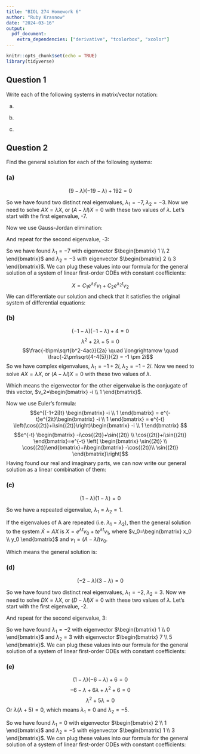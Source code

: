 ```yaml
---
title: "BIOL 274 Homework 6"
author: "Ruby Krasnow"
date: "2024-03-16"
output:
  pdf_document:
    extra_dependencies: ["derivative", "tcolorbox", "xcolor"]
---
```


```r
knitr::opts_chunk$set(echo = TRUE)
library(tidyverse)
```

## Question 1  
Write each of the following systems in matrix/vector notation:

(a)
\begin{align*}
      x' &= 4x-6y \\
      y' &= 0.7x + y
\end{align*}

\begin{equation*}
\begin{bmatrix} x' \\ y' \end{bmatrix} = \begin{bmatrix} 
    4 & -6 \\
    0.7 & 1 \end{bmatrix} \begin{bmatrix} x \\ y \end{bmatrix}, \quad \text{ or }
  \end{equation*}

\begin{equation*}
\dot{X} = \begin{bmatrix} 
    4 & -6 \\
    0.7 & 1 \end{bmatrix} X
  \end{equation*}

(b)
\begin{align*}
    \frac{dx_1}{dt}-16x_2 &=-2x_1 \\
    \frac{dx_2}{dt}+4x_1 & =0
\end{align*}

\begin{equation*}
\begin{bmatrix} x_1' \\ x_2' \end{bmatrix} = \begin{bmatrix} 
    -2 & 16 \\
    -4 & 0 \end{bmatrix} \begin{bmatrix} x_1 \\ x_2 \end{bmatrix}, \quad \text{ or }
  \end{equation*}


\begin{equation*}
\dot{X} = \begin{bmatrix} 
    -2 & 16 \\
    -4 & 0 \end{bmatrix} X
  \end{equation*}

(c)
\begin{align*}
    \dot{v}=v-u+\sin{t} \\
    \dot{u}=2v+u-\cos{t}
\end{align*}

\begin{equation*}
\begin{bmatrix} \dot{v} \\ \dot{u} \end{bmatrix} = \begin{bmatrix} 
    1 & -1 \\
    2 & 1 \end{bmatrix} \begin{bmatrix}v \\ u \end{bmatrix} + \begin{bmatrix} \sin{t} \\ -\cos{t} \end{bmatrix}, \quad \text{ or }
  \end{equation*}
  
\begin{equation*}
\dot{V} = \begin{bmatrix} 
    1 & -1 \\
    2 & 1 \end{bmatrix} V + \begin{bmatrix} \sin{t} \\ -\cos{t} \end{bmatrix}
  \end{equation*}
  
## Question 2  

Find the general solution for each of the following systems:  

### (a)

\begin{align*}
      \dot{x} &= 9x-8y \\
      \dot{y} &= 24x-19y
\end{align*}

\begin{equation*}
A = \begin{bmatrix} 
    9 & -8 \\
    24 & -19 \end{bmatrix}
  \end{equation*}
  
\begin{equation*}
\det{\begin{bmatrix} 
    9-\lambda & -8 \\
    24 & -19\lambda \end{bmatrix}}=0 \\
\end{equation*}

$$ \left(9-\lambda\right) \left(-19-\lambda\right)+192=0 $$
\begin{equation*}
-171-9\lambda+19\lambda+ \lambda^2+192 = \lambda^2+10\lambda+21 =(\lambda+7)(\lambda+3)
\end{equation*}

So we have found two distinct real eigenvalues, $\lambda_1=-7, \; \lambda_2=-3$. Now we need to solve $AX=\lambda X$, or $(A-\lambda I)X=0$ with these two values of $\lambda$. Let's start with the first eigenvalue, -7.

\begin{equation*}
A+7I=\begin{bmatrix} 
    9+7 & -8 \\
    24 & -19+7 \end{bmatrix}= \begin{bmatrix} 
    16 & -8 \\
    24 & -12 \end{bmatrix} \end{equation*}
    
Now we use Gauss-Jordan elimination:
 \begin{equation*}   
   \begin{bmatrix} 
  16 & -8 \\  
  24 & -12   \end{bmatrix} \longrightarrow{}
 \begin{bmatrix} 
  -2 & 1 \\  
  -2 & 1
 \end{bmatrix}
\longrightarrow{}
 \begin{bmatrix} 
  -2 & 1 \\  
  0 & 0 \end{bmatrix} \end{equation*}
  
 \begin{equation*} 
  -2x_1+x_2=0 \quad \rightarrow{} \quad x_2=2x_1 \quad \rightarrow{} \quad 
  v_1=
   \begin{bmatrix} 1 \\ 2  \end{bmatrix}
\end{equation*}

And repeat for the second eigenvalue, -3:
\begin{equation*} A+3I=\begin{bmatrix} 
    9+3 & -8 \\
    24 & -19+3 \end{bmatrix}= \begin{bmatrix} 
    12 & -8 \\
    24 & -16 \end{bmatrix}
\end{equation*}
    
 \begin{equation*}   
   \begin{bmatrix} 
  12 & -8 \\  
  24 & -16   \end{bmatrix} \longrightarrow{}
 \begin{bmatrix} 
  -3 & 2 \\  
  0 & 0
 \end{bmatrix} \end{equation*}
  
 \begin{equation*} 
  -3x_1+2x_2=0 \quad \rightarrow{} \quad 2x_2=3x_1 \quad \rightarrow{} \quad v_2=
   \begin{bmatrix} 2 \\ 3  \end{bmatrix}
\end{equation*}

So we have found $\lambda_1=-7$ with eigenvector $\begin{bmatrix} 1 \\ 2  \end{bmatrix}$ and $\lambda_2=-3$ with eigenvector $\begin{bmatrix} 2 \\ 3  \end{bmatrix}$. We can plug these values into our formula for the general solution of a system of linear first-order ODEs with constant coefficients:

$$X=C_1e^{\lambda_1 t}v_1 +C_2e^{\lambda_2 t}v_2$$
\begin{tcolorbox}[colback=white, title=Solution]
$$X=C_1e^{-7 t}\begin{bmatrix} 1 \\ 2  \end{bmatrix} +C_2e^{-3 t}\begin{bmatrix} 2 \\ 3 \end{bmatrix}$$
\end{tcolorbox}

We can differentiate our solution and check that it satisfies the original system of differential equations:
\begin{tcolorbox}[colback=blue!5!white,colframe=blue!75!black,title=Check solution]
$$X'=C_1\begin{bmatrix} -7e^{-7 t} \\ -14e^{-7 t}  \end{bmatrix} +C_2\begin{bmatrix} -6e^{-3 t} \\ -9e^{-3 t} \end{bmatrix}$$

$$x'= -7C_1e^{-7 t}-6C_2e^{-3t}=9(C_1e^{-7 t}+2C_2e^{-3 t})-8(2C_1e^{-7 t}+3C_2e^{-3 t})=9x-8y$$
$$y'= -14C_1e^{-7 t}-9C_2e^{-3t}=24(C_1e^{-7 t}+2C_2e^{-3 t})-19(2C_1e^{-7 t}+3C_2e^{-3 t})=24x-19y$$
\end{tcolorbox}

### (b)

\begin{align*}
      \dot{x} &= 2y-x \\
      \dot{y} &= -2x-y
\end{align*}

\begin{equation*}
B = \begin{bmatrix} 
    -1 & 2 \\
    -2 & -1 \end{bmatrix}
  \end{equation*}
  
\begin{equation*}
\det{\begin{bmatrix} 
    -1-\lambda & 2 \\
    -2 & -1-\lambda \end{bmatrix}}=0 \\
\end{equation*}

$$ \left(-1-\lambda\right) \left(-1-\lambda\right)+4=0$$
$$\lambda^2+2\lambda+5=0$$
$$\frac{-b\pm\sqrt{b^2-4ac}}{2a} \quad \longrightarrow \quad \frac{-2\pm\sqrt{4-4(5)}}{2} = -1 \pm 2i$$
So we have complex eigenvalues, $\lambda_1=-1+2i, \; \lambda_2=-1-2i$. Now we need to solve $AX=\lambda X$, or $(A-\lambda I)X=0$ with these two values of $\lambda$.

\begin{equation*}
B-(-1+2i)I=\begin{bmatrix} 
    -1+1-2i & 2 \\
    -2 & -1+1-i \end{bmatrix}= \begin{bmatrix} 
    -2i & 2 \\
    -2 & -2i \end{bmatrix} \quad \rightarrow{} \quad  
    \begin{bmatrix} 
    i & -1 \\
    0 & 0 \end{bmatrix}
\end{equation*}
    
\begin{equation*} 
  ix_1-x_2=0 \quad \rightarrow{} \quad ix_1=x_2 \quad \rightarrow{} \quad v_1=
   \begin{bmatrix} i \\ 1  \end{bmatrix}
\end{equation*}

Which means the eigenvector for the other eigenvalue is the conjugate of this vector, $v_2=\begin{bmatrix} -i \\ 1  \end{bmatrix}$.

Now we use Euler's formula:
$$e^{(-1+2i)t} \begin{bmatrix} -i \\ 1  \end{bmatrix} = e^{-t}e^{2it}\begin{bmatrix} -i \\ 1  \end{bmatrix} = e^{-t} \left(\cos{(2t)}+i\sin{(2t)}\right)\begin{bmatrix} -i \\ 1 \end{bmatrix} $$
$$e^{-t} \begin{bmatrix} -i\cos{(2t)}+\sin{(2t)} \\ \cos{(2t)}+i\sin{(2t)} \end{bmatrix}=e^{-t} \left(  \begin{bmatrix} \sin{(2t)} \\ \cos{(2t)}\end{bmatrix}+i\begin{bmatrix} -\cos{(2t)}\\ \sin{(2t)} \end{bmatrix}\right)$$
Having found our real and imaginary parts, we can now write our general solution as a linear combination of them:
\begin{tcolorbox}[colback=white, title=Solution]
$$X=C_1e^{-t} \begin{bmatrix} \sin{2t} \\ \cos{2t} \end{bmatrix}+
C_2e^{-t} \begin{bmatrix} -\cos{2t} \\ \sin{2t} \end{bmatrix} $$
\end{tcolorbox}

\begin{tcolorbox}[colback=blue!5!white,colframe=blue!75!black,title=Check solution]
$$x=C_1e^{-t} \sin{2t}-C_2e^{-t}\cos{2t} $$
$$y=C_1e^{-t}\cos{2t}+C_2e^{-t}\sin{2t} $$

$$X'= 2 C_1e^{-t} \begin{bmatrix} \cos{2t} \\ -\sin{2t} \end{bmatrix}-
C_1e^{-t} \begin{bmatrix} \sin{2t}\\ \cos{2t} \end{bmatrix}+ 
2C_2e^{-t} \begin{bmatrix} \sin{2t} \\ \cos{2t} \end{bmatrix}-
C_2e^{-t} \begin{bmatrix} -\cos{2t} \\ \sin{2t} \end{bmatrix}$$

\begin{align*}
\dot{x} &= 2 C_1e^{-t}\cos{2t}-C_1e^{-t}\sin{2t}+2C_2e^{-t}\sin{2t}+ C_2e^{-t}\cos{2t} \\
        &= 2 \left( C_1e^{-t}\cos{2t}+C_2e^{-t}\sin{2t} \right)- \left( C_1e^{-t} \sin{2t}-C_2e^{-t}\cos{2t}\right) \\
        &= 2y-x
\end{align*}

\begin{align*}
\dot{y} &= -2 C_1e^{-t}\sin{2t}-C_1e^{-t}\cos{2t}+2C_2e^{-t}\cos{2t}-C_2e^{-t}\sin{2t} \\
        &= -2 \left(C_1e^{-t} \sin{2t}-C_2e^{-t}\cos{2t} \right) - \left(C_1e^{-t}\cos{2t}+C_2e^{-t}\sin{2t} \right) \\
        &= -2x-y
\end{align*}
\end{tcolorbox}

### (c)

\begin{align*}
      \dot{x} &= x+y \\
      \dot{y} &= y
\end{align*}

\begin{equation*}
C = \begin{bmatrix} 
    1 & 1 \\
    0 & 1 \end{bmatrix}
  \end{equation*}
  
\begin{equation*}
\det{\begin{bmatrix} 
    1-\lambda & 1 \\
    0 & 1-\lambda \end{bmatrix}}=0 \\
\end{equation*}

$$ \left(1-\lambda\right) \left(1-\lambda\right)=0$$

So we have a repeated eigenvalue, $\lambda_1=\lambda_2=1$.

If the eigenvalues of A are repeated (i.e. $\lambda_1=\lambda_2$), then the general solution to the system $\dot{X}=AX$ is $X=e^{\lambda t} v_0+te^{\lambda t} v_1$, where $v_0=\begin{bmatrix} x_0 \\ y_0 \end{bmatrix}$ and $v_1 = (A-\lambda I)v_0$.



\begin{align*}
v_1 &= (A-I)v_0 \\
    &= \begin{bmatrix} 
    0 & 1 \\
    0 & 0 \end{bmatrix} \begin{bmatrix} x_0 \\ y_0 \end{bmatrix} \\
    &= \begin{bmatrix} y_0 \\ 0 \end{bmatrix}
\end{align*}

Which means the general solution is:
\begin{tcolorbox}[colback=white, title=Solution]
$$X=e^{t} \begin{bmatrix} x_0 \\ y_0 \end{bmatrix}+te^{t}\begin{bmatrix} y_0 \\ 0 \end{bmatrix}$$
\end{tcolorbox}

\begin{tcolorbox}[colback=blue!5!white,colframe=blue!75!black,title=Check solution]
$$x=e^t x_0 + te^t y_0, \quad y=e^t y_0$$
$$ \dot{x} =e^t x_0 + te^t y_0+ e^t y_0 = x+y $$
$$\dot{y} =e^t y_0 =y$$
\end{tcolorbox}

### (d)

\begin{align*}
      \dot{x} &= 7y-2x \\
      \dot{y} &= 3y
\end{align*}

\begin{equation*}
D = \begin{bmatrix} 
    -2 & 7 \\
    0 & 3 \end{bmatrix}
  \end{equation*}
  
  \begin{equation*}
\det{\begin{bmatrix} 
    -2-\lambda & 7 \\
    0 & 3-\lambda \end{bmatrix}}=0 \\
\end{equation*}

$$ \left(-2-\lambda\right) \left(3-\lambda\right)=0$$

So we have found two distinct real eigenvalues, $\lambda_1=-2, \; \lambda_2=3$. Now we need to solve $DX=\lambda X$, or $(D-\lambda I)X=0$ with these two values of $\lambda$. Let's start with the first eigenvalue, -2.

\begin{equation*}
D+2I=\begin{bmatrix} 
    -2+2 & 7 \\
    0 & 3+2 \end{bmatrix}= \begin{bmatrix} 
    0 & 7 \\
    0 & 5 \end{bmatrix} \quad \rightarrow{} \quad
   \begin{bmatrix} 
  0 & 1 \\  
  0 & 0   \end{bmatrix}
 \end{equation*}
  
 \begin{equation*} 
  0x_1+x_2=0 \quad \rightarrow{} \quad x_2=0 \quad \rightarrow{} \quad v_1=\begin{bmatrix} 1 \\ 0 \end{bmatrix}
\end{equation*}

And repeat for the second eigenvalue, 3:
\begin{equation*}
D-3I=\begin{bmatrix} 
    -2-3 & 7 \\
    0 & 3-3 \end{bmatrix}= \begin{bmatrix} 
    -5 & 7 \\
    0 & 0 \end{bmatrix}
 \end{equation*}
 
 \begin{equation*} 
  -5x_1+7x_2=0 \quad \rightarrow{} \quad 7x_2=5x_1 \quad \rightarrow{} \quad v_2=\begin{bmatrix} 7 \\ 5 \end{bmatrix}
\end{equation*}


So we have found $\lambda_1=-2$ with eigenvector $\begin{bmatrix} 1 \\ 0  \end{bmatrix}$ and $\lambda_2=3$ with eigenvector $\begin{bmatrix} 7 \\ 5  \end{bmatrix}$. We can plug these values into our formula for the general solution of a system of linear first-order ODEs with constant coefficients:

\begin{tcolorbox}[colback=white, title=Solution]
$$X=C_1e^{-2 t}\begin{bmatrix} 1 \\ 0  \end{bmatrix} +C_2e^{3 t}\begin{bmatrix} 7 \\ 5 \end{bmatrix}$$
\end{tcolorbox}
\begin{tcolorbox}[colback=blue!5!white,colframe=blue!75!black,title=Check solution]
$$x=C_1e^{-2 t}+7C_2e^{3 t}$$
$$y=5C_2e^{3 t}$$
\begin{align*}
\dot{x} &=-2C_1e^{-2 t}+21C_2e^{3 t} \\
        &= 7\left(5C_2e^{3 t}\right)-2\left(C_1e^{-2 t}+7C_2e^{3 t}\right) \\
        &=7y-2x
\end{align*}

$$\dot{y} =15C_2e^{3 t}=3y$$
\end{tcolorbox}

### (e)

\begin{align*}
      \dot{x} &= x-2y \\
      \dot{y} &= 3x-6y
\end{align*}

\begin{equation*}
E = \begin{bmatrix} 
    1 & -2 \\
    3 & -6 \end{bmatrix}
  \end{equation*}
  
  \begin{equation*}
\det{\begin{bmatrix} 
    1-\lambda & -2 \\
    3 & -6-\lambda \end{bmatrix}}=0 \\
\end{equation*}

$$ \left(1-\lambda\right) \left(-6-\lambda\right)+6=0$$
$$-6-\lambda+6\lambda+\lambda^2+6=0$$
$$\lambda^2+5\lambda=0$$
Or $\lambda(\lambda+5)=0$, which means $\lambda_1=0$ and $\lambda_2=-5$.

\begin{equation*}
E-0I=\begin{bmatrix} 
    1-0 & -2 \\
    3 & -6-0 \end{bmatrix}= \begin{bmatrix} 
    1 & -2 \\
    0 & 0 \end{bmatrix}
 \end{equation*}
 
  \begin{equation*} 
  x_1-2x_2=0 \quad \rightarrow{} \quad 2x_2=x_1 \quad \rightarrow{} \quad v_1=\begin{bmatrix} 2 \\ 1 \end{bmatrix}
\end{equation*}


\begin{equation*}
E+5I=\begin{bmatrix} 
    1+5 & -2 \\
    3 & -6+5 \end{bmatrix}= \begin{bmatrix} 
    6 & -2 \\
    3 &-1 \end{bmatrix}
 \end{equation*}
 
 
 \begin{equation*}
\begin{bmatrix} 
    3 & -1 \\
    0 & 0 \end{bmatrix}
 \end{equation*}
 
  \begin{equation*} 
 3x_1-x_2=0 \quad \rightarrow{} \quad x_2=3x_1 \quad \rightarrow{} \quad v_2=\begin{bmatrix} 1 \\ 3 \end{bmatrix}
\end{equation*}

So we have found $\lambda_1=0$ with eigenvector $\begin{bmatrix} 2 \\ 1  \end{bmatrix}$ and $\lambda_2=-5$ with eigenvector $\begin{bmatrix} 1 \\ 3  \end{bmatrix}$. We can plug these values into our formula for the general solution of a system of linear first-order ODEs with constant coefficients:

\begin{tcolorbox}[colback=white, title=Solution]
$$X=C_1\begin{bmatrix} 2 \\ 1  \end{bmatrix} +C_2e^{-5 t}\begin{bmatrix} 1 \\ 3 \end{bmatrix}$$
\end{tcolorbox}

\begin{tcolorbox}[colback=blue!5!white,colframe=blue!75!black,title=Check solution]
$$x=2C_1+C_2e^{-5 t}$$
$$y=C_1 + 3C_2e^{-5 t}$$
$$\dot{x}=-5C_2e^{-5 t}=\left(2C_1+C_2e^{-5 t}\right)-2 \left(C_1 + 3C_2e^{-5 t}\right)=x-2y $$
$$\dot{y}=-15C_2e^{-5 t}=3 \left(2C_1+C_2e^{-5 t}\right)- 6 \left(C_1 + 3C_2e^{-5 t}\right)=3x-6y  $$
\end{tcolorbox}